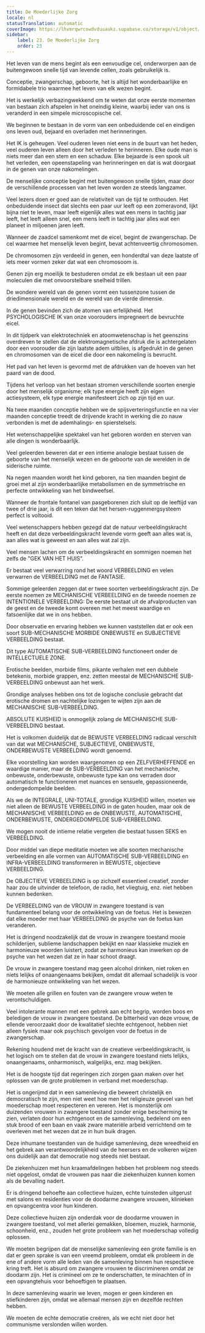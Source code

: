 ```yaml
---
title: De Moederlijke Zorg
locale: nl
statusTranslation: automatic
coverImage: https://lhvmrqwrcowdvduuaukz.supabase.co/storage/v1/object/public/strapi-uploads/small_cover-educacion-fundamental.webp-2d51a7828a2b1309555be27f7e2a61a0.webp
sidebar:
    label: 23. De Moederlijke Zorg
    order: 23
---
```

Het leven van de mens begint als een eenvoudige cel, onderworpen aan de buitengewoon snelle tijd van levende cellen, zoals gebruikelijk is.

Conceptie, zwangerschap, geboorte, het is altijd het wonderbaarlijke en formidabele trio waarmee het leven van elk wezen begint.

Het is werkelijk verbazingwekkend om te weten dat onze eerste momenten van bestaan zich afspelen in het oneindig kleine, waarbij ieder van ons is veranderd in een simpele microscopische cel.

We beginnen te bestaan in de vorm van een onbeduidende cel en eindigen ons leven oud, bejaard en overladen met herinneringen.

Het IK is geheugen. Veel ouderen leven niet eens in de buurt van het heden, veel ouderen leven alleen door het verleden te herinneren. Elke oude man is niets meer dan een stem en een schaduw. Elke bejaarde is een spook uit het verleden, een opeenstapeling van herinneringen en dat is wat doorgaat in de genen van onze nakomelingen.

De menselijke conceptie begint met buitengewoon snelle tijden, maar door de verschillende processen van het leven worden ze steeds langzamer.

Veel lezers doen er goed aan de relativiteit van de tijd te onthouden. Het onbeduidende insect dat slechts een paar uur leeft op een zomeravond, lijkt bijna niet te leven, maar leeft eigenlijk alles wat een mens in tachtig jaar leeft, het leeft alleen snel, een mens leeft in tachtig jaar alles wat een planeet in miljoenen jaren leeft.

Wanneer de zaadcel samenkomt met de eicel, begint de zwangerschap. De cel waarmee het menselijk leven begint, bevat achtenveertig chromosomen.

De chromosomen zijn verdeeld in genen, een honderdtal van deze laatste of iets meer vormen zeker dat wat een chromosoom is.

Genen zijn erg moeilijk te bestuderen omdat ze elk bestaan uit een paar moleculen die met onvoorstelbare snelheid trillen.

De wondere wereld van de genen vormt een tussenzone tussen de driedimensionale wereld en de wereld van de vierde dimensie.

In de genen bevinden zich de atomen van erfelijkheid. Het PSYCHOLOGISCHE IK van onze voorouders impregneert de bevruchte eicel.

In dit tijdperk van elektrotechniek en atoomwetenschap is het geenszins overdreven te stellen dat de elektromagnetische afdruk die is achtergelaten door een voorouder die zijn laatste adem uitblies, is afgedrukt in de genen en chromosomen van de eicel die door een nakomeling is bevrucht.

Het pad van het leven is gevormd met de afdrukken van de hoeven van het paard van de dood.

Tijdens het verloop van het bestaan stromen verschillende soorten energie door het menselijk organisme; elk type energie heeft zijn eigen actiesysteem, elk type energie manifesteert zich op zijn tijd en uur.

Na twee maanden conceptie hebben we de spijsverteringsfunctie en na vier maanden conceptie treedt de drijvende kracht in werking die zo nauw verbonden is met de ademhalings- en spierstelsels.

Het wetenschappelijke spektakel van het geboren worden en sterven van alle dingen is wonderbaarlijk.

Veel geleerden beweren dat er een intieme analogie bestaat tussen de geboorte van het menselijk wezen en de geboorte van de werelden in de siderische ruimte.

Na negen maanden wordt het kind geboren, na tien maanden begint de groei met al zijn wonderbaarlijke metabolismen en de symmetrische en perfecte ontwikkeling van het bindweefsel.

Wanneer de frontale fontanel van pasgeborenen zich sluit op de leeftijd van twee of drie jaar, is dit een teken dat het hersen-ruggenmergsysteem perfect is voltooid.

Veel wetenschappers hebben gezegd dat de natuur verbeeldingskracht heeft en dat deze verbeeldingskracht levende vorm geeft aan alles wat is, aan alles wat is geweest en aan alles wat zal zijn.

Veel mensen lachen om de verbeeldingskracht en sommigen noemen het zelfs de "GEK VAN HET HUIS".

Er bestaat veel verwarring rond het woord VERBEELDING en velen verwarren de VERBEELDING met de FANTASIE.

Sommige geleerden zeggen dat er twee soorten verbeeldingskracht zijn. De eerste noemen ze MECHANISCHE VERBEELDING en de tweede noemen ze INTENTIONELE VERBEELDING: De eerste bestaat uit de afvalproducten van de geest en de tweede komt overeen met het meest waardige en fatsoenlijke dat we in ons hebben.

Door observatie en ervaring hebben we kunnen vaststellen dat er ook een soort SUB-MECHANISCHE MORBIDE ONBEWUSTE en SUBJECTIEVE VERBEELDING bestaat.

Dit type AUTOMATISCHE SUB-VERBEELDING functioneert onder de INTELLECTUELE ZONE.

Erotische beelden, morbide films, pikante verhalen met een dubbele betekenis, morbide grappen, enz. zetten meestal de MECHANISCHE SUB-VERBEELDING onbewust aan het werk.

Grondige analyses hebben ons tot de logische conclusie gebracht dat erotische dromen en nachtelijke lozingen te wijten zijn aan de MECHANISCHE SUB-VERBEELDING.

ABSOLUTE KUISHEID is onmogelijk zolang de MECHANISCHE SUB-VERBEELDING bestaat.

Het is volkomen duidelijk dat de BEWUSTE VERBEELDING radicaal verschilt van dat wat MECHANISCHE, SUBJECTIEVE, ONBEWUSTE, ONDERBEWUSTE VERBEELDING wordt genoemd.

Elke voorstelling kan worden waargenomen op een ZELFVERHEFFENDE en waardige manier, maar de SUB-VERBEELDING van het mechanische, onbewuste, onderbewuste, onbewuste type kan ons verraden door automatisch te functioneren met nuances en sensuele, gepassioneerde, ondergedompelde beelden.

Als we de INTEGRALE, UNI-TOTALE, grondige KUISHEID willen, moeten we niet alleen de BEWUSTE VERBEELDING in de gaten houden, maar ook de MECHANISCHE VERBEELDING en de ONBEWUSTE, AUTOMATISCHE, ONDERBEWUSTE, ONDERGEDOMPELDE SUB-VERBEELDING.

We mogen nooit de intieme relatie vergeten die bestaat tussen SEKS en VERBEELDING.

Door middel van diepe meditatie moeten we alle soorten mechanische verbeelding en alle vormen van AUTOMATISCHE SUB-VERBEELDING en INFRA-VERBEELDING transformeren in BEWUSTE, objectieve VERBEELDING.

De OBJECTIEVE VERBEELDING is op zichzelf essentieel creatief, zonder haar zou de uitvinder de telefoon, de radio, het vliegtuig, enz. niet hebben kunnen bedenken.

De VERBEELDING van de VROUW in zwangere toestand is van fundamenteel belang voor de ontwikkeling van de foetus. Het is bewezen dat elke moeder met haar VERBEELDING de psyche van de foetus kan veranderen.

Het is dringend noodzakelijk dat de vrouw in zwangere toestand mooie schilderijen, sublieme landschappen bekijkt en naar klassieke muziek en harmonieuze woorden luistert, zodat ze harmonieus kan inwerken op de psyche van het wezen dat ze in haar schoot draagt.

De vrouw in zwangere toestand mag geen alcohol drinken, niet roken en niets lelijks of onaangenaams bekijken, omdat dit allemaal schadelijk is voor de harmonieuze ontwikkeling van het wezen.

We moeten alle grillen en fouten van de zwangere vrouw weten te verontschuldigen.

Veel intolerante mannen met een gebrek aan echt begrip, worden boos en beledigen de vrouw in zwangere toestand. De bitterheid van deze vrouw, de ellende veroorzaakt door de kwalitatief slechte echtgenoot, hebben niet alleen fysiek maar ook psychisch gevolgen voor de foetus in de zwangerschap.

Rekening houdend met de kracht van de creatieve verbeeldingskracht, is het logisch om te stellen dat de vrouw in zwangere toestand niets lelijks, onaangenaams, onharmonisch, walgelijks, enz. mag bekijken.

Het is de hoogste tijd dat regeringen zich zorgen gaan maken over het oplossen van de grote problemen in verband met moederschap.

Het is ongerijmd dat in een samenleving die beweert christelijk en democratisch te zijn, men niet weet hoe men het religieuze gevoel van het moederschap moet respecteren en vereren. Het is monsterlijk om duizenden vrouwen in zwangere toestand zonder enige bescherming te zien, verlaten door hun echtgenoot en de samenleving, bedelend om een stuk brood of een baan en vaak zware materiële arbeid verrichtend om te overleven met het wezen dat ze in hun buik dragen.

Deze inhumane toestanden van de huidige samenleving, deze wreedheid en het gebrek aan verantwoordelijkheid van de heersers en de volkeren wijzen ons duidelijk aan dat democratie nog steeds niet bestaat.

De ziekenhuizen met hun kraamafdelingen hebben het probleem nog steeds niet opgelost, omdat de vrouwen pas naar die ziekenhuizen kunnen komen als de bevalling nadert.

Er is dringend behoefte aan collectieve huizen, echte tuinsteden uitgerust met salons en residenties voor de doodarme zwangere vrouwen, klinieken en opvangcentra voor hun kinderen.

Deze collectieve huizen zijn onderdak voor de doodarme vrouwen in zwangere toestand, vol met allerlei gemakken, bloemen, muziek, harmonie, schoonheid, enz., zouden het grote probleem van het moederschap volledig oplossen.

We moeten begrijpen dat de menselijke samenleving een grote familie is en dat er geen sprake is van een vreemd probleem, omdat elk probleem in de ene of andere vorm alle leden van de samenleving binnen hun respectieve kring treft. Het is absurd om zwangere vrouwen te discrimineren omdat ze doodarm zijn. Het is crimineel om ze te onderschatten, te minachten of in een opvangtehuis voor behoeftigen te plaatsen.

In deze samenleving waarin we leven, mogen er geen kinderen en stiefkinderen zijn, omdat we allemaal mensen zijn en dezelfde rechten hebben.

We moeten de echte democratie creëren, als we echt niet door het communisme verslonden willen worden.

